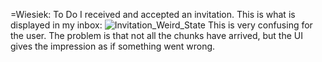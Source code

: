 =Wiesiek: To Do
I received and accepted an invitation. This is what is displayed in my inbox:
[[Image:Invitation Weird State]]
This is very confusing for the user. The problem is that not all the chunks have arrived, but the UI gives the impression as if something went wrong.

